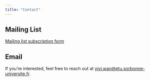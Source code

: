 ```yaml
---
title: "Contact"
---
```


## Mailing List

[Mailing list subscription form](https://docs.google.com/forms/d/e/1FAIpQLSdBNd5tm8wn-YgbaG6gD7GvPfAsCsV4OgKyQU8uS-7VvKvp2w/viewform?usp=sharing&ouid=106182589394752820012)

## Email

If you're interested, feel free to reach out at <yiyi.wan@etu.sorbonne-universite.fr>.